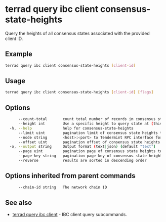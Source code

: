 # terrad query ibc client consensus-state-heights

Query the heights of all consensus states associated with the provided client ID.

## Example

```sh Terrad
terrad query ibc client consensus-state-heights [client-id]
```

## Usage

```sh Terrad
terrad query ibc client consensus-state-heights [client-id] [flags]
```

## Options

```sh Terrad
      --count-total       count total number of records in consensus state heights to query for
      --height int        Use a specific height to query state at (this can error if the node is pruning state)
  -h, --help              help for consensus-state-heights
      --limit uint        pagination limit of consensus state heights to query for (default 100)
      --node string       <host>:<port> to Tendermint RPC interface for this chain (default "tcp://localhost:26657")
      --offset uint       pagination offset of consensus state heights to query for
  -o, --output string     Output format (text|json) (default "text")
      --page uint         pagination page of consensus state heights to query for. This sets offset to a multiple of limit (default 1)
      --page-key string   pagination page-key of consensus state heights to query for
      --reverse           results are sorted in descending order
```

## Options inherited from parent commands

```sh Terrad
      --chain-id string   The network chain ID
```

## See also

* [terrad query ibc client](./terrad_query_ibc_client.mdx)	 - IBC client query subcommands.


